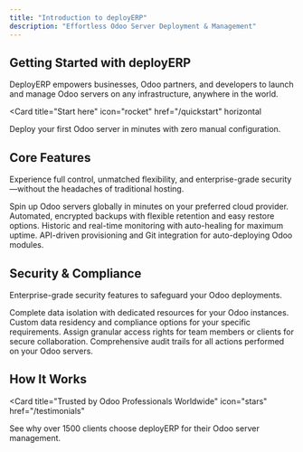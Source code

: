 ```yaml
---
title: "Introduction to deployERP"
description: "Effortless Odoo Server Deployment & Management"
---
```


## Getting Started with deployERP

DeployERP empowers businesses, Odoo partners, and developers to launch and manage Odoo servers on any infrastructure, anywhere in the world.

<Card
  title="Start here"
  icon="rocket"
  href="/quickstart"
  horizontal
>
  Deploy your first Odoo server in minutes with zero manual configuration.
</Card>

## Core Features

Experience full control, unmatched flexibility, and enterprise-grade security—without the headaches of traditional hosting.

<Columns cols={2}>
  <Card
    title="Effortless Odoo Deployment"
    icon="rocket"
    href="/features/deployment"
  >
    Spin up Odoo servers globally in minutes on your preferred cloud provider.
  </Card>
  <Card
    title="Backup & Recovery"
    icon="database"
    href="/features/backup"
  >
    Automated, encrypted backups with flexible retention and easy restore options.
  </Card>
    <Card
    title="Advanced Server Management"
    icon="server"
    href="/features/server-management"
  >
    Historic and real-time monitoring with auto-healing for maximum uptime.
  </Card>
  <Card
    title="Developer & Partner Tools"
    icon="code"
    href="/api-reference/introduction"
  >
    API-driven provisioning and Git integration for auto-deploying Odoo modules.
  </Card>
</Columns>

## Security & Compliance

Enterprise-grade security features to safeguard your Odoo deployments.

<Columns cols={2}>
  <Card
    title="Single-tenant SaaS"
    icon="lock"
    href="/security/isolation"
  >
    Complete data isolation with dedicated resources for your Odoo instances.
  </Card>
  <Card
    title="Compliance Settings"
    icon="shield"
    href="/security/compliance"
  >
    Custom data residency and compliance options for your specific requirements.
  </Card>
  <Card
    title="Role-based Access"
    icon="users"
    href="/security/access-control"
  >
    Assign granular access rights for team members or clients for secure collaboration.
  </Card>
  <Card
    title="Audit Logs"
    icon="list-check"
    href="/security/audit"
  >
    Comprehensive audit trails for all actions performed on your Odoo servers.
  </Card>
</Columns>

## How It Works

<Card
  title="Trusted by Odoo Professionals Worldwide"
  icon="stars"
  href="/testimonials"
>
  See why over 1500 clients choose deployERP for their Odoo server management.
</Card>
